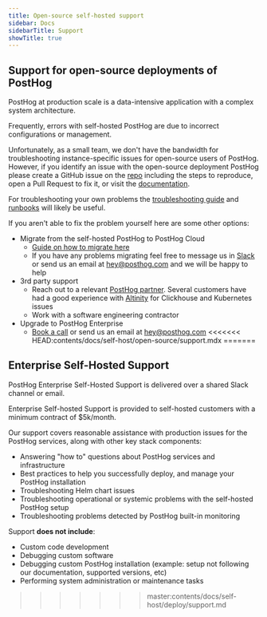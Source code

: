```yaml
---
title: Open-source self-hosted support
sidebar: Docs
sidebarTitle: Support
showTitle: true
---
```



<Disclaimer />

## Support for open-source deployments of PostHog

PostHog at production scale is a data-intensive application with a complex system architecture.

Frequently, errors with self-hosted PostHog are due to incorrect configurations or management.

Unfortunately, as a small team, we don't have the bandwidth for troubleshooting instance-specific issues for open-source users of PostHog. However, if you identify an issue with the open-source deployment PostHog please create a GitHub issue on the [repo](https://github.com/PostHog/posthog/issues/new/choose) including the steps to reproduce, open a Pull Request to fix it, or visit the [documentation](https://github.com/PostHog/posthog.com/issues/new/choose).

For troubleshooting your own problems the [troubleshooting guide](https://posthog.com/docs/self-host/deploy/troubleshooting) and [runbooks](https://posthog.com/docs/self-host/deploy/troubleshooting) will likely be useful.

If you aren't able to fix the problem yourself here are some other options:

- Migrate from the self-hosted PostHog to PostHog Cloud
  - [Guide on how to migrate here](https://posthog.com/docs/migrate/migrate-between-cloud-and-self-hosted)
  - If you have any problems migrating feel free to message us in [Slack](https://posthog.com/slack) or send us an email at [hey@posthog.com](mailto:hey@posthog.com) and we will be happy to help
- 3rd party support
  - Reach out to a relevant [PostHog partner](https://posthog.com/partners). Several customers have had a good experience with [Altinity](https://posthog.com/partners/altinity) for Clickhouse and Kubernetes issues
  - Work with a software engineering contractor
- Upgrade to PostHog Enterprise
  - [Book a call](https://posthog.com/book-a-demo) or send us an email at [hey@posthog.com](mailto:hey@posthog.com)
<<<<<<< HEAD:contents/docs/self-host/open-source/support.mdx
=======

## Enterprise Self-Hosted Support

PostHog Enterprise Self-Hosted Support is delivered over a shared Slack channel or email.

Enterprise Self-hosted Support is provided to self-hosted customers with a minimum contract of $5k/month.

Our support covers reasonable assistance with production issues for the PostHog services, along with other key stack components:

- Answering "how to" questions about PostHog services and infrastructure
- Best practices to help you successfully deploy, and manage your PostHog installation
- Troubleshooting Helm chart issues
- Troubleshooting operational or systemic problems with the self-hosted PostHog setup
- Troubleshooting problems detected by PostHog built-in monitoring

Support **does not include**:

- Custom code development
- Debugging custom software
- Debugging custom PostHog installation (example: setup not following our documentation, supported versions, etc)
- Performing system administration or maintenance tasks
>>>>>>> master:contents/docs/self-host/deploy/support.md
